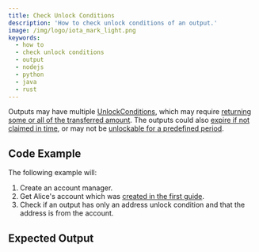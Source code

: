 ```yaml
---
title: Check Unlock Conditions
description: 'How to check unlock conditions of an output.'
image: /img/logo/iota_mark_light.png
keywords:
  - how to
  - check unlock conditions
  - output
  - nodejs
  - python
  - java
  - rust
---
```



Outputs may have multiple [UnlockConditions](/tips/tips/TIP-0018#unlock-conditions), which may require [returning some or all of the transferred amount](/tips/tips/TIP-0018#storage-deposit-return-unlock-condition). The outputs could also [expire if not claimed in time](/tips/tips/TIP-0018#expiration-unlock-condition), or may not be [unlockable for a predefined period](/tips/tips/TIP-0018#timelock-unlock-condition).

## Code Example

The following example will:

1. Create an account manager.
2. Get Alice's account which was [created in the first guide](../accounts_and_addresses/01_create_a_wallet_account.mdx).
3. Check if an output has only an address unlock condition and that the address is from the account.

<Tabs groupId='language' queryString>
  <TabItem value='rust' label='Rust'>
    <RustCode />
  </TabItem>
  <TabItem value='typescript-node' label='Typescript (Node.js)'>
    <NodejsCode />
  </TabItem>
  <TabItem value='python' label='Python'>
    <PythonCode />
  </TabItem>
  <TabItem value='java' label='Java'>
    <JavaCode />
  </TabItem>
</Tabs>

## Expected Output

<Tabs groupId='language' queryString>
  <TabItem value='rust' label='Rust'>
    <RustOutput />
  </TabItem>
  <TabItem value='typescript-node' label='Typescript (Node.js)'>
    <NodejsOutput />
  </TabItem>
  <TabItem value='python' label='Python'>
    <PythonOutput />
  </TabItem>
  <TabItem value='java' label='Java'>
    <JavaOutput />
  </TabItem>
</Tabs>
